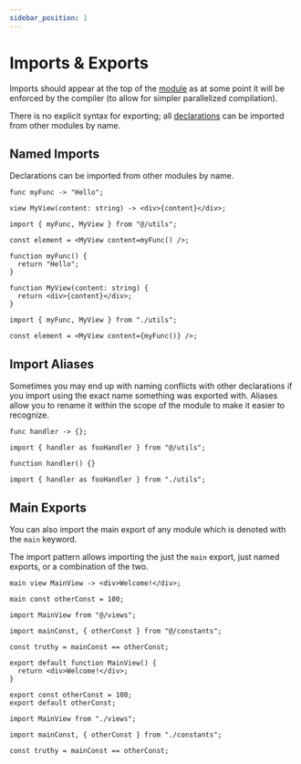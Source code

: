 ```yaml
---
sidebar_position: 1
---
```



# Imports & Exports

Imports should appear at the top of the [module](.) as at some point it will be enforced by the compiler
(to allow for simpler parallelized compilation).

There is no explicit syntax for exporting; all [declarations](../declaration) can be imported from other modules by name.

## Named Imports

Declarations can be imported from other modules by name.

<Tabs>
<TabItem value="knot" label="Knot">

```knot title="utils.kn"
func myFunc -> "Hello";

view MyView(content: string) -> <div>{content}</div>;
```

```knot title="core.kn"
import { myFunc, MyView } from "@/utils";

const element = <MyView content=myFunc() />;
```

</TabItem>
<TabItem value="tsx" label="TypeScript">

```tsx title="utils.tsx"
function myFunc() {
  return "Hello";
}

function MyView(content: string) {
  return <div>{content}</div>;
}
```

```tsx title="core.tsx"
import { myFunc, MyView } from "./utils";

const element = <MyView content={myFunc()} />;
```

</TabItem>
</Tabs>

## Import Aliases

Sometimes you may end up with naming conflicts with other declarations if you import using the exact
name something was exported with. Aliases allow you to rename it within the scope of the module to make it easier to recognize.

<Tabs>
<TabItem value="knot" label="Knot">

```knot title="utils.kn"
func handler -> {};
```

```knot title="core.kn"
import { handler as fooHandler } from "@/utils";
```

</TabItem>
<TabItem value="tsx" label="TypeScript">

```tsx title="utils.tsx"
function handler() {}
```

```tsx title="core.tsx"
import { handler as fooHandler } from "./utils";
```

</TabItem>
</Tabs>

## Main Exports

You can also import the main export of any module which is denoted with the `main` keyword.

The import pattern allows importing the just the `main` export, just named exports, or a combination of the two.

<Tabs>
<TabItem value="knot" label="Knot">

```knot title="view.kn"
main view MainView -> <div>Welcome!</div>;
```

```knot title="constants.kn"
main const otherConst = 100;
```

```knot title="core.kn"
import MainView from "@/views";

import mainConst, { otherConst } from "@/constants";

const truthy = mainConst == otherConst;
```

</TabItem>
<TabItem value="tsx" label="TypeScript">

```tsx title="view.tsx"
export default function MainView() {
  return <div>Welcome!</div>;
}
```

```tsx title="constants.ts"
export const otherConst = 100;
export default otherConst;
```

```tsx title="core.tsx"
import MainView from "./views";

import mainConst, { otherConst } from "./constants";

const truthy = mainConst == otherConst;
```

</TabItem>
</Tabs>
